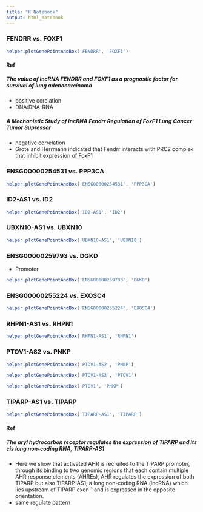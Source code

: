 ```yaml
---
title: "R Notebook"
output: html_notebook
---
```

### FENDRR vs. FOXF1
```r
helper.plotGenePointAndBox('FENDRR', 'FOXF1')
```


#### Ref
##### The value of lncRNA FENDRR and FOXF1 as a prognostic factor for survival of lung adenocarcinoma
  + positive corelation
  + DNA:DNA-RNA

##### A Mechanistic Study of lncRNA Fendrr Regulation of FoxF1 Lung Cancer Tumor Supressor
  + negative correlation 
  + Grote and Herrmann indicated that Fendrr interacts with PRC2 complex that inhibit expression of FoxF1






### ENSG00000254531 vs. PPP3CA
```r
helper.plotGenePointAndBox('ENSG00000254531', 'PPP3CA')
```



### ID2-AS1	vs. ID2
```r
helper.plotGenePointAndBox('ID2-AS1', 'ID2')
```


### UBXN10-AS1 vs. UBXN10
```r
helper.plotGenePointAndBox('UBXN10-AS1', 'UBXN10')
```


### ENSG00000259793 vs. DGKD
+ Promoter
```r
helper.plotGenePointAndBox('ENSG00000259793', 'DGKD')
```

### ENSG00000255224 vs. EXOSC4
```r
helper.plotGenePointAndBox('ENSG00000255224', 'EXOSC4')
```


### RHPN1-AS1 vs. RHPN1
```r
helper.plotGenePointAndBox('RHPN1-AS1', 'RHPN1')
```


### PTOV1-AS2	vs. PNKP
```r
helper.plotGenePointAndBox('PTOV1-AS2', 'PNKP')
```

```r
helper.plotGenePointAndBox('PTOV1-AS2', 'PTOV1')
```

```r
helper.plotGenePointAndBox('PTOV1', 'PNKP')
```


### TIPARP-AS1 vs. TIPARP
```r
helper.plotGenePointAndBox('TIPARP-AS1', 'TIPARP')
```
#### Ref
##### The aryl hydrocarbon receptor regulates the expression of TIPARP and its cis long non-coding RNA, TIPARP-AS1
+ Here we show that activated AHR is recruited to the TIPARP promoter, through its binding to two genomic regions that each contain multiple AHR response elements (AHREs), AHR regulates the expression of both TIPARP but also TIPARP-AS1, a long non-coding RNA (lncRNA) which lies upstream of TIPARP exon 1 and is expressed in the opposite orientation. 
+ same regulate pattern

